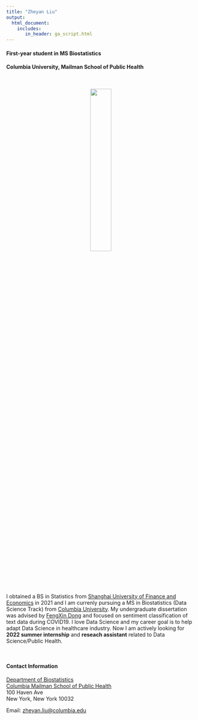 ```yaml
---
title: "Zheyan Liu"
output: 
  html_document:
    includes:
       in_header: ga_script.html
---
```


<link rel="stylesheet" href="academicons.css"/>
<link rel="stylesheet" href="styles.css" type="text/css">


#### First-year student in MS Biostatistics
#### Columbia University, Mailman School of Public Health

<br>
<center>

![](images/MeWithWhale.jpg){width=33.33%}

</center>
<br>

<!-- <br><img src="images/MeWithWhale.jpg" alt="ZheyanWithWhale" style="width:30%" class="center"><br> -->

I obtained a BS in Statistics from [Shanghai University of Finance and Economics](https://english.sufe.edu.cn/) in 2021 and I am currenly pursuing a MS in Biostatistics (Data Science Track) from [Columbia University](https://www.mailman.columbia.edu/become-student/departments/biostatistics). My undergraduate dissertation was advised by [FengXin Dong](https://ssm.sufe.edu.cn/31/13/c716a143635/page.htm) and focused on sentiment classification of text data during COVID19. I love Data Science and my career goal is to help adapt Data Science in healthcare industry. Now I am actively looking for **2022 summer internship** and **reseach assistant** related to Data Science/Public Health.

<br>

#### Contact Information

[Department of Biostatistics](http://www.mailman.columbia.edu/academic-departments/biostatistics)  
[Columbia Mailman School of Public Health](http://www.mailman.columbia.edu/)  
100 Haven Ave
<br>
New York, New York 10032  


Email: [zheyan.liu@columbia.edu](mailto:zheyan.liu@columbia.edu)  